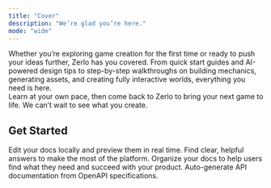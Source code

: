 ```yaml
---
title: "Cover"
description: "We’re glad you’re here."
mode: "wide"
---
```


Whether you’re exploring game creation for the first time or ready to push your ideas further, Zerlo has you covered. From quick start guides and AI-powered design tips to step-by-step walkthroughs on building mechanics, generating assets, and creating fully interactive worlds, everything you need is here.\
Learn at your own pace, then come back to Zerlo to bring your next game to life. We can’t wait to see what you create.

## **Get Started**

<Columns cols={2}>
  <Card title="Edit locally" icon="pen-to-square" href="/development">
    Edit your docs locally and preview them in real time.
  </Card>
  <Card title="FAQs" icon="question" href="/FAQ">
    Find clear, helpful answers to make the most of the platform.
  </Card>
  <Card title="Set up navigation" icon="map" href="/essentials/navigation">
    Organize your docs to help users find what they need and succeed with your product.
  </Card>
  <Card title="API documentation" icon="terminal" href="/api-reference/introduction">
    Auto-generate API documentation from OpenAPI specifications.
  </Card>
</Columns>